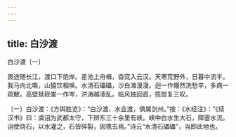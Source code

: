 ```yaml
---
---
---
```

title: 白沙渡
---



白沙渡〔一〕


畏途随长江，渡口下绝岸。差池上舟楫，杳窕入云汉。天寒荒野外，日暮中流半。我马向北嘶，山猿饮相唤。水清石礧礧，沙白滩漫漫。迥一作翛然洗愁辛，多病一疏散。高壁抵嵚崟一作岑，洪涛越凌乱。临风独回首，揽辔复三叹。

〔一〕白沙渡：《方舆胜览》：“白沙渡、水会渡，俱属剑州。”按：《水经注》：“《续汉书》曰：虞诩为武都太守，下辨东三十余里有峡。峡中白水生大石，障塞水流。诩使烧石，以水灌之，石皆碎裂，因镌去焉。”诗云“水清石礧礧”，当即此地也。